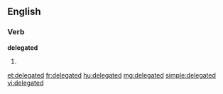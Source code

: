 ==English==

===Verb===
'''delegated'''

# {{past of|[[delegate]]}}

[[et:delegated]]
[[fr:delegated]]
[[hu:delegated]]
[[mg:delegated]]
[[simple:delegated]]
[[vi:delegated]]
